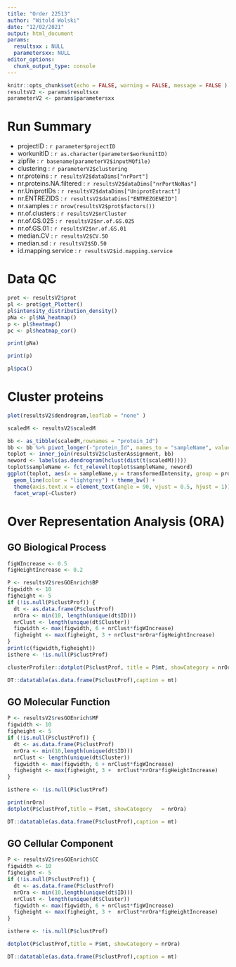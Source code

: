 ```yaml
---
title: "Order 22513"
author: "Witold Wolski"
date: "12/02/2021"
output: html_document
params:
  resultsxx : NULL
  parametersxx: NULL
editor_options: 
  chunk_output_type: console
---
```


```r

knitr::opts_chunk$set(echo = FALSE, warning = FALSE, message = FALSE )
resultsV2 <- params$resultsxx
parameterV2 <- params$parametersxx
```


# Run Summary

- projectID : `r parameter$projectID`
- workunitID : `r as.character(parameter$workunitID)`
- zipfile : `r basename(parameterV2$inputMQfile)`
- clustering : `r parameterV2$clustering`
- nr.proteins : `r resultsV2$dataDims["nrPort"]`
- nr.proteins.NA.filtered : `r resultsV2$dataDims["nrPortNoNas"]`
- nr.UniprotIDs : `r resultsV2$dataDims["UniprotExtract"]`
- nr.ENTREZIDS : `r resultsV2$dataDims["ENTREZGENEID"]`
- nr.samples : `r nrow(resultsV2$prot$factors())`
- nr.of.clusters : `r resultsV2$nrCluster`
- nr.of.GS.025 : `r resultsV2$nr.of.GS.025`
- nr.of.GS.01 : `r resultsV2$nr.of.GS.01`
- median.CV : `r resultsV2$CV.50`
- median.sd : `r resultsV2$SD.50`
- id.mapping.service : `r resultsV2$id.mapping.service`


# Data QC

```r
prot <- resultsV2$prot
pl <- prot$get_Plotter()
pl$intensity_distribution_density()
pNa <- pl$NA_heatmap()
p <- pl$heatmap()
pc <- pl$heatmap_cor()
```

```r
print(pNa)
```


```r
print(p)
```

```r
pl$pca()

```



# Cluster proteins




```r
plot(resultsV2$dendrogram,leaflab = "none" )
```


```r
scaledM <- resultsV2$scaledM

bb <- as_tibble(scaledM,rownames = "protein_Id")
bb <- bb %>% pivot_longer(-"protein_Id", names_to = "sampleName", values_to = "transformedIntensity")
toplot <- inner_join(resultsV2$clusterAssignment, bb)
neword <- labels(as.dendrogram(hclust(dist(t(scaledM)))))
toplot$sampleName <- fct_relevel(toplot$sampleName, neword)
ggplot(toplot, aes(x = sampleName,y = transformedIntensity, group = protein_Id)) +
  geom_line(color = "lightgrey") + theme_bw() +
  theme(axis.text.x = element_text(angle = 90, vjust = 0.5, hjust = 1)) +
  facet_wrap(~Cluster)

```


# Over Representation Analysis (ORA)

## GO Biological Process

```r

figWIncrease <- 0.5
figHeightIncrease <- 0.2

P <- resultsV2$resGOEnrich$BP
figwidth <- 10
figheight <- 5
if (!is.null(P$clustProf)) {
  dt <- as.data.frame(P$clustProf)
  nrOra <- min(10, length(unique(dt$ID)))
  nrClust <- length(unique(dt$Cluster))
  figwidth <- max(figwidth, 6 + nrClust*figWIncrease)
  figheight <- max(figheight, 3 + nrClust*nrOra*figHeightIncrease)
}
print(c(figwidth,figheight))
isthere <- !is.null(P$clustProf)

```



```r
clusterProfiler::dotplot(P$clustProf, title = P$mt, showCategory = nrOra)
```


```r
DT::datatable(as.data.frame(P$clustProf),caption = mt)
```


## GO Molecular Function

```r
P <- resultsV2$resGOEnrich$MF
figwidth <- 10
figheight <- 5
if (!is.null(P$clustProf)) {
  dt <- as.data.frame(P$clustProf)
  nrOra <- min(10,length(unique(dt$ID)))
  nrClust <- length(unique(dt$Cluster))
  figwidth <- max(figwidth, 6 + nrClust*figWIncrease)
  figheight <- max(figheight, 3 +  nrClust*nrOra*figHeightIncrease)
}

isthere <- !is.null(P$clustProf)
```


```r
print(nrOra)
dotplot(P$clustProf,title = P$mt, showCategory	 = nrOra)

```

```r
DT::datatable(as.data.frame(P$clustProf),caption = mt)
```


## GO Cellular Component



```r
P <- resultsV2$resGOEnrich$CC
figwidth <- 10
figheight <- 5
if (!is.null(P$clustProf)) {
  dt <- as.data.frame(P$clustProf)
  nrOra <- min(10,length(unique(dt$ID)))
  nrClust <- length(unique(dt$Cluster))
  figwidth <- max(figwidth, 6 + nrClust*figWIncrease)
  figheight <- max(figheight, 3 +  nrClust*nrOra*figHeightIncrease)
}

isthere <- !is.null(P$clustProf)
```

```r
dotplot(P$clustProf,title = P$mt, showCategory = nrOra)

```

```r
DT::datatable(as.data.frame(P$clustProf),caption = mt)

```


